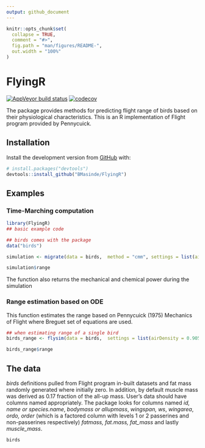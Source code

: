 ```yaml
---
output: github_document
---
```


<!-- README.md is generated from README.Rmd. Please edit that file -->

```r
knitr::opts_chunk$set(
  collapse = TRUE,
  comment = "#>",
  fig.path = "man/figures/README-",
  out.width = "100%"
)
```
# FlyingR

<!-- badges: start -->
[![AppVeyor build status](https://ci.appveyor.com/api/projects/status/github/BMasinde/FlyingR?branch=dev-0.2.1&svg=true)](https://ci.appveyor.com/project/BMasinde/FlyingR)
[![codecov](https://codecov.io/gh/BMasinde/FlyingR/branch/dev-0.2.1/graph/badge.svg)](https://codecov.io/gh/BMasinde/FlyingR)
<!-- badges: end -->

The package provides methods for predicting flight range of birds based on their
physiological characteristics. This is an R implementation of Flight program
provided by Pennycuick.

## Installation

Install the development version from [GitHub](https://github.com/) with:

``` r
# install.packages("devtools")
devtools::install_github("BMasinde/FlyingR")
```
## Examples

###  Time-Marching computation 
```r
library(FlyingR)
## basic example code

## birds comes with the package
data("birds")

simulation <- migrate(data = birds,  method = "cmm", settings = list(airDensity = 0.905))

simulation$range
```

The function also returns the mechanical and chemical power during the simulation

### Range estimation based on ODE
This function estimates the range based on Pennycuick (1975) Mechanics of Flight where Breguet set of equations are used.
```r
## when estimating range of a single bird
birds_range <- flysim(data = birds,  settings = list(airDensity = 0.905))

birds_range$range
```

## The data
*birds* definitions pulled from Flight program in-built datasets and fat mass
randomly generated where initially zero. In addition, by default muscle mass was
derived as 0.17 fraction of the all-up mass. User's data should have columns named
appropriately. The package looks for columns named *id, name or species.name*,
*bodymass or allupmass*, *wingspan, ws*, *wingarea*, *ordo, order* (which is a
factored column with levels 1 or 2 passerines and non-passerines respectively)
*fatmass, fat.mass, fat_mass* and lastly *muscle_mass*.

```r
birds
```





